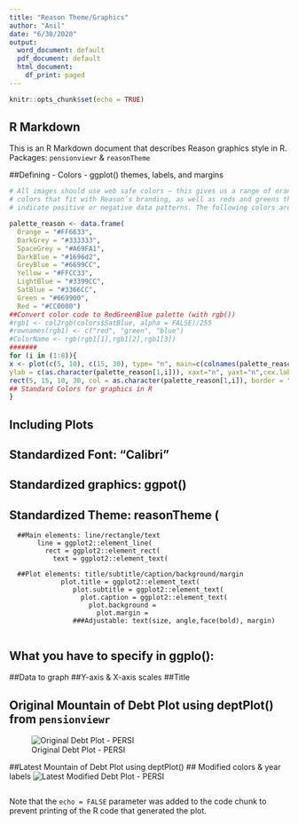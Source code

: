 ```yaml
---
title: "Reason Theme/Graphics"
author: "Anil"
date: "6/30/2020"
output:
  word_document: default
  pdf_document: default
  html_document:
    df_print: paged
---
```


```r
knitr::opts_chunk$set(echo = TRUE)
```

## R Markdown

This is an R Markdown document that describes Reason graphics style in R.
Packages: `pensionviewr` & `reasonTheme`

##Defining
- Colors
- ggplot() themes, labels, and margins

```r

# All images should use web safe colors — this gives us a range of orange and blue
# colors that fit with Reason’s branding, as well as reds and greens that we can use to
# indicate positive or negative data patterns. The following colors are most suitable:

palette_reason <- data.frame(
  Orange = "#FF6633", 
  DarkGrey = "#333333", 
  SpaceGrey = "#A69FA1",
  DarkBlue = "#1696d2",
  GreyBlue = "#6699CC", 
  Yellow = "#FFCC33", 
  LightBlue = "#3399CC", 
  SatBlue = "#3366CC", 
  Green = "#669900", 
  Red = "#CC0000")
##Convert color code to RedGreenBlue palette (with rgb())
#rgb1 <- col2rgb(colors$SatBlue, alpha = FALSE)/255
#rownames(rgb1) <- c("red", "green", "blue")
#ColorName <- rgb(rgb1[1],rgb1[2],rgb1[3])
#######
for (i in (1:8)){
x <- plot(c(5, 10), c(15, 30), type= "n", main=c(colnames(palette_reason[i])), xlab = "", 
ylab = c(as.character(palette_reason[1,i])), xaxt="n", yaxt="n",cex.lab=1.5, cex.main=2)
rect(5, 15, 10, 30, col = as.character(palette_reason[1,i]), border = "transparent")
## Standard Colors for graphics in R
}
```

## Including Plots

## Standardized Font: "Calibri"
## Standardized graphics: ggpot() 
## Standardized Theme: reasonTheme (
      ##Main elements: line/rectangle/text
           line = ggplot2::element_line(
             rect = ggplot2::element_rect(
               text = ggplot2::element_text(
        
      ##Plot elements: title/subtitle/caption/background/margin
                 plot.title = ggplot2::element_text(
                    plot.subtitle = ggplot2::element_text(
                      plot.caption = ggplot2::element_text(
                        plot.background = 
                          plot.margin = 
                    ###Adjustable: text(size, angle,face(bold), margin)
                    
## What you have to specify in ggplo(): 
 ##Data to graph
 ##Y-axis & X-axis scales
 ##Title

## Original Mountain of Debt Plot using deptPlot() from `pensionviewr`
  ![Original Debt Plot - PERSI](graphs/DebtPlot.Orig.jpeg)

##Latest Mountain of Debt Plot using deptPlot()
## Modified colors & year labels
  ![Latest Modified Debt Plot - PERSI](graphs/PERSI.debptPlot2.jpeg)

```r
```

Note that the `echo = FALSE` parameter was added to the code chunk to prevent printing of the R code that generated the plot.
